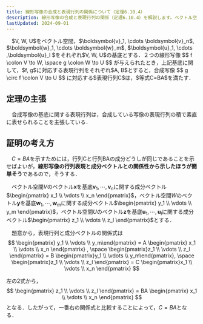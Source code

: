 ```yaml
---
title: 線形写像の合成と表現行列の関係について（定理6.10.4）
description: 線形写像の合成と表現行列の関係（定理6.10.4）を解説します。ベクトル空間の基底に基づき、合成写像の表現行列が個々の写像の表現行列の積として表されることを詳しく説明します。
lastUpdated: 2024-09-01
---
```



<Card title="定理6.10.4">
　$V, W, U$をベクトル空間，$\boldsymbol{v}_1, \cdots \boldsymbol{v}_n$, $\boldsymbol{w}_1, \cdots \boldsymbol{w}_m$, $\boldsymbol{u}_1, \cdots ,\boldsymbol{u}_l $をそれぞれ$V, W, U$の基底とする．２つの線形写像
$$
f \colon V \to W, \space g \colon W \to U
$$
が与えられたとき，上記基底に関して，$f, g$に対応する表現行列をそれぞれ$A, B$とすると，合成写像
$$
g \circ f \colon V \to U
$$
に対応する$表現行列C$は，$等式C=BA$を満たす．
</Card>

## 定理の主張
　合成写像の基底に関する表現行列は，合成している写像の表現行列の積で素直に表せられることを主張している．

<ImageWithCaption 
    src={image_01}
    alt="線形写像の合成と表現行列の関係"
    figcaption="線形写像の合成と表現行列の関係"
    width="440"
    height="288"
/>

## 証明の考え方
　$C=BA$を示すためには，行列Cと行列BAの成分どうしが同じであることを示せばよいが，**線形写像の行列表現と成分ベクトルとの関係性から示したほうが簡単そう**であるので，そうする．

　ベクトル空間$V$のベクトル$\boldsymbol{x}$を基底$\boldsymbol{v}_1, \cdots, \boldsymbol{v}_n$に関する成分ベクトル$\begin{pmatrix} x_1 \\ \vdots \\ x_n \end{pmatrix}$，ベクトル空間$W$のベクトル$\boldsymbol{y}$を基底$\boldsymbol{w}_1, \cdots, \boldsymbol{w}_m$に関する成分ベクトル$\begin{pmatrix} y_1 \\ \vdots \\ y_m \end{pmatrix}$，ベクトル空間$U$のベクトル$\boldsymbol{z}$を基底$\boldsymbol{u}_1, \cdots, \boldsymbol{u}_l$に関する成分ベクトル$\begin{pmatrix} z_1 \\ \vdots \\ z_l \end{pmatrix}$とする．

　題意から，表現行列と成分ベクトルの関係式は
$$
\begin{pmatrix}
y_1 \\ \vdots \\ y_m\end{pmatrix} = A \begin{pmatrix} x_1 \\ \vdots \\ x_n \end{pmatrix} , \space \begin{pmatrix}z_1 \\ \vdots \\ z_l \end{pmatrix} = B \begin{pmatrix}y_1 \\ \vdots \\ y_m\end{pmatrix}, \space \begin{pmatrix}z_1 \\ \vdots \\ z_l \end{pmatrix} = C \begin{pmatrix}x_1 \\ \vdots \\ x_n
\end{pmatrix}
$$

左の2式から，
$$
\begin{pmatrix}
z_1 \\ \vdots \\ z_l
\end{pmatrix}
= BA
\begin{pmatrix}
x_1 \\ \vdots \\ x_n
\end{pmatrix}
$$
となる．したがって，一番右の関係式と比較することによって，$C=BA$となる．
